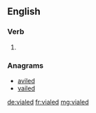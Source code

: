==English==

===Verb===
{{head|en}}

# {{en-past of|vial}}

===Anagrams===
* [[aviled#English|aviled]]
* [[vailed#English|vailed]]

[[de:vialed]]
[[fr:vialed]]
[[mg:vialed]]